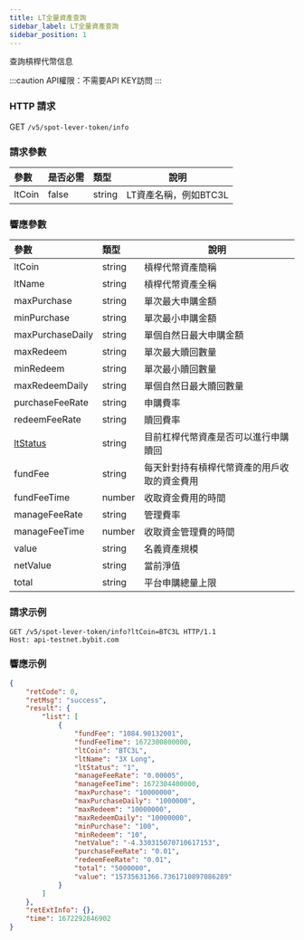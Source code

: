 ```yaml
---
title: LT全量資產查詢
sidebar_label: LT全量資產查詢
sidebar_position: 1
---
```

查詢槓桿代幣信息

:::caution
API權限：不需要API KEY訪問
:::

### HTTP 請求
GET `/v5/spot-lever-token/info`

### 請求參數
| 參數 | 是否必需 | 類型 | 說明|
|:----- |:-------|:-----|------ |
|ltCoin |false |string |LT資產名稱，例如BTC3L|

### 響應參數
| 參數 | 類型 | 說明|
|:----- |:-----|----- |
|ltCoin |string |槓桿代幣資產簡稱 |
|ltName |string |槓桿代幣資產全稱 |
|maxPurchase |string |單次最大申購金額 |
|minPurchase |string |單次最小申購金額 |
|maxPurchaseDaily |string |單個自然日最大申購金額 |
|maxRedeem |string |單次最大贖回數量 |
|minRedeem |string |單次最小贖回數量 |
|maxRedeemDaily |string |單個自然日最大贖回數量 |
|purchaseFeeRate |string |申購費率 |
|redeemFeeRate |string |贖回費率 |
|[ltStatus](../enum#ltstatus) |string |目前杠桿代幣資產是否可以進行申購贖回|
|fundFee |string |每天針對持有槓桿代幣資產的用戶收取的資金費用 |
|fundFeeTime |number |收取資金費用的時間 |
|manageFeeRate |string |管理費率|
|manageFeeTime |number |收取資金管理費的時間 |
|value |string |名義資產規模 |
|netValue |string |當前淨值 |
|total |string |平台申購總量上限 |

### 請求示例

```http
GET /v5/spot-lever-token/info?ltCoin=BTC3L HTTP/1.1
Host: api-testnet.bybit.com
```

### 響應示例

```json
{
    "retCode": 0,
    "retMsg": "success",
    "result": {
        "list": [
            {
                "fundFee": "1084.90132001",
                "fundFeeTime": 1672300800000,
                "ltCoin": "BTC3L",
                "ltName": "3X Long",
                "ltStatus": "1",
                "manageFeeRate": "0.00005",
                "manageFeeTime": 1672304400000,
                "maxPurchase": "10000000",
                "maxPurchaseDaily": "1000000",
                "maxRedeem": "10000000",
                "maxRedeemDaily": "10000000",
                "minPurchase": "100",
                "minRedeem": "10",
                "netValue": "-4.330315070710617153",
                "purchaseFeeRate": "0.01",
                "redeemFeeRate": "0.01",
                "total": "5000000",
                "value": "15735631366.7361710897086289"
            }
        ]
    },
    "retExtInfo": {},
    "time": 1672292846902
}
```